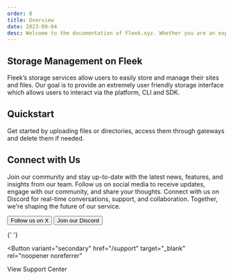 ```yaml
---
order: 0
title: Overview
date: 2023-09-04
desc: Welcome to the documentation of Fleek.xyz. Whether you are an expert or an absolute beginner, you'll find your answers here.
---
```



## Storage Management on Fleek

Fleek’s storage services allow users to easily store and manage their sites and files. Our goal is to provide an extremely user friendly storage interface which allows users to interact via the platform, CLI and SDK.

<div className="my-12 bg-gray-dark-6 p-[1px]" />

## Quickstart

Get started by uploading files or directories, access them through gateways and delete them if needed.

<div className='grid grid-cols-1 lg:grid-cols-2 gap-12 mb-12'>

<DocIntroCard
  title="Upload"
  description="Learn how to upload files or directories"
  href="/docs/storage_management/upload"
/>
<DocIntroCard
  title="Access"
  description="Learn how to access files or directories"
  href="/docs/storage_management/access"
/>
<DocIntroCard
  title="Delete"
  description="Learn how to delete files or directories"
  href="/docs/storage_management/delete"
/>

</div>

<div className="my-12 bg-gray-dark-6 p-[1px]" />

## Connect with Us

Join our community and stay up-to-date with the latest news, features, and insights from our team. Follow us on social media to receive updates, engage with our community, and share your thoughts. Connect with us on Discord for real-time conversations, support, and collaboration. Together, we're shaping the future of our service.

<div className="justify-left mb-32 mt-12 flex flex-col gap-16 sm:flex-row">
  <Button
    variant="secondary"
    href="https://x.com/fleek"
    target="_blank"
    rel="noopener noreferrer"
  >
    Follow us on X
  </Button>
  <Button
    variant="secondary"
    href="https://discord.gg/fleek"
    target="_blank"
    rel="noopener noreferrer"
  >
    Join our Discord
  </Button>

{' '}

<Button
  variant="secondary"
  href="/support"
  target="_blank"
  rel="noopener noreferrer"
>
  View Support Center
</Button>

</div>
